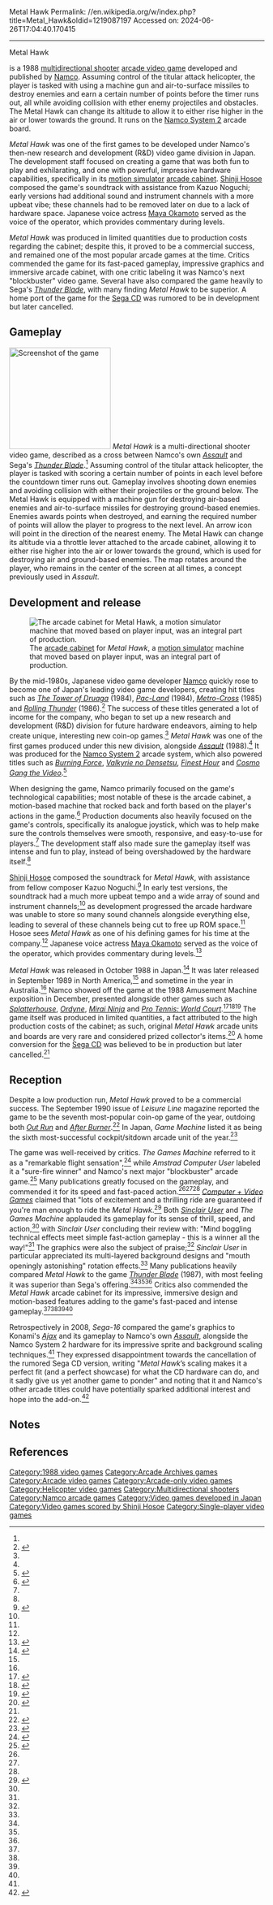 Metal Hawk
Permalink: //en.wikipedia.org/w/index.php?title=Metal_Hawk&oldid=1219087197
Accessed on: 2024-06-26T17:04:40.170415



------
Metal Hawk
{{short description|1988 video game}}
{{Infobox video game
|title = Metal Hawk
|image = Metal Hawk Poster.png
|caption = Japanese flyer
|developer = [[Namco]]
|publisher = Namco
|composer = [[Shinji Hosoe]]
|released = {{vgrelease|JP|October 1988|NA|September 1989|AU|1989}}
|genre = [[Multidirectional shooter]]
|modes = [[Single-player]]
|arcade system = [[Namco System 2]]
|platforms = [[Arcade video game|Arcade]]
}}

{{nihongo foot|'''''Metal Hawk'''''|メタルホーク|Metaru Hōku|lead=yes|group=lower-alpha}} is a 1988 [[multidirectional shooter]] [[arcade video game]] developed and published by [[Namco]]. Assuming control of the titular attack helicopter, the player is tasked with using a machine gun and air-to-surface missiles to destroy enemies and earn a certain number of points before the timer runs out, all while avoiding collision with ether enemy projectiles and obstacles. The Metal Hawk can change its altitude to allow it to either rise higher in the air or lower towards the ground. It runs on the [[Namco System 2]] arcade board.

''Metal Hawk'' was one of the first games to be developed under Namco's then-new research and development (R&D) video game division in Japan. The development staff focused on creating a game that was both fun to play and exhilarating, and one with powerful, impressive hardware capabilities, specifically in its [[motion simulator]] [[arcade cabinet]]. [[Shinji Hosoe]] composed the game's soundtrack with assistance from Kazuo Noguchi; early versions had additional sound and instrument channels with a more upbeat vibe; these channels had to be removed later on due to a lack of hardware space. Japanese voice actress [[Maya Okamoto]] served as the voice of the operator, which provides commentary during levels.

''Metal Hawk'' was produced in limited quantities due to production costs regarding the cabinet; despite this, it proved to be a commercial success, and remained one of the most popular arcade games at the time. Critics commended the game for its fast-paced gameplay, impressive graphics and immersive arcade cabinet, with one critic labeling it was Namco's next "blockbuster" video game. Several have also compared the game heavily to Sega's ''[[Thunder Blade]]'', with many finding ''Metal Hawk'' to be superior. A home port of the game for the [[Sega CD]] was rumored to be in development but later cancelled.

==Gameplay==
[[Image:Metlhawk.png|thumb|left|200px|Screenshot of the game]]
''Metal Hawk'' is a multi-directional shooter video game, described as a cross between Namco's own ''[[Assault (1988 video game)|Assault]]'' and Sega's ''[[Thunder Blade]]''.<ref name="SUser"/> Assuming control of the titular attack helicopter, the player is tasked with scoring a certain number of points in each level before the countdown timer runs out. Gameplay involves shooting down enemies and avoiding collision with either their projectiles or the ground below. The Metal Hawk is equipped with a machine gun for destroying air-based enemies and air-to-surface missiles for destroying ground-based enemies. Enemies awards points when destroyed, and earning the required number of points will allow the player to progress to the next level. An arrow icon will point in the direction of the nearest enemy. The Metal Hawk can change its altitude via a throttle lever attached to the arcade cabinet, allowing it to either rise higher into the air or lower towards the ground, which is used for destroying air and ground-based enemies. The map rotates around the player, who remains in the center of the screen at all times, a concept previously used in ''Assault''.

==Development and release==
[[File:Metal Hawk arcade cabinet.png|thumb|right|The [[arcade cabinet]] for ''Metal Hawk'', a [[motion simulator]] machine that moved based on player input, was an integral part of production.]]

By the mid-1980s, Japanese video game developer [[Namco]] quickly rose to become one of Japan's leading video game developers, creating hit titles such as ''[[The Tower of Druaga]]'' (1984), ''[[Pac-Land]]'' (1984), ''[[Metro-Cross]]'' (1985) and ''[[Rolling Thunder (video game)|Rolling Thunder]]'' (1986).<ref name="Edge">{{cite news |author1=Edge Staff |title=Namco: Leader of the Pac |url=https://archive.org/details/Edge_UK_008/page/n53/mode/2up/search/metal+hawk?q=metal+hawk |accessdate=9 February 2020 |agency=[[Edge (magazine)|Edge UK]] |issue=8 |publisher=[[Future plc]] |date=May 1994 |location=United Kingdom |pages=54–61}}</ref> The success of these titles generated a lot of income for the company, who began to set up a new research and development (R&D) division for future hardware endeavors, aiming to help create unique, interesting new coin-op games.<ref name="Edge"/> ''Metal Hawk'' was one of the first games produced under this new division, alongside ''[[Assault (1988 video game)|Assault]]'' (1988).<ref name="Edge"/> It was produced for the [[Namco System 2]] arcade system, which also powered titles such as ''[[Burning Force]]'', ''[[Valkyrie no Densetsu]]'', ''[[Finest Hour (video game)|Finest Hour]]'' and ''[[Cosmo Gang the Video]]''.<ref name="KLOV">{{cite web |title=Metal Hawk - Videogame by Namco |url=https://www.arcade-museum.com/game_detail.php?game_id=8673 |website=[[Killer List of Videogames]] |publisher=The International Arcade Museum |accessdate=9 February 2020 |archiveurl=https://web.archive.org/web/20200105063115/https://www.arcade-museum.com/game_detail.php?game_id=8673 |archivedate=5 January 2020}}</ref>

When designing the game, Namco primarily focused on the game's technological capabilities; most notable of these is the arcade cabinet, a motion-based machine that rocked back and forth based on the player's actions in the game.<ref name="Ayumi">{{cite web |title=NAMCO ARCHIVES AYUMI - エレメカセンター |url=http://www.bandainamcogames.co.jp/gallery/ayumi/archive/elemecha/index.html |publisher=[[Namco]] |accessdate=9 February 2020 |archiveurl=https://web.archive.org/web/20180619113056/https://www.bandainamcoent.co.jp/gallery/ayumi/archive/elemecha/index.html |archivedate=19 June 2018 |date=June 2005}}</ref> Production documents also heavily focused on the game's controls, specifically its analogue joystick, which was to help make sure the controls themselves were smooth, responsive, and easy-to-use for players.<ref name="Ayumi"/> The development staff also made sure the gameplay itself was intense and fun to play, instead of being overshadowed by the hardware itself.<ref name="Ayumi"/>

[[Shinji Hosoe]] composed the soundtrack for ''Metal Hawk'', with assistance from fellow composer Kazuo Noguchi.<ref name="Shmuplations">{{cite web |author1=Sweep Records |title=Dragon Spirit - Sweeps Record Interview |url=http://shmuplations.com/shinjihosoe/ |accessdate=15 August 2019 |archiveurl=https://web.archive.org/web/20190810125654/http://shmuplations.com/shinjihosoe/ |archivedate=10 August 2019 |date=29 September 2012}}</ref> In early test versions, the soundtrack had a much more upbeat tempo and a wide array of sound and instrument channels;<ref name="Linear Notes"/> as development progressed the arcade hardware was unable to store so many sound channels alongside everything else, leading to several of these channels being cut to free up ROM space.<ref name="Linear Notes"/> Hosoe sees ''Metal Hawk'' as one of his defining games for his time at the company.<ref name="Shmuplations"/> Japanese voice actress [[Maya Okamoto]] served as the voice of the operator, which provides commentary during levels.<ref name="Linear Notes">{{cite book |title=Winning Run - Game Sound Museum 2 |date=21 July 1989 |publisher=[[Victor Entertainment]] |location=Japan |page=3 |url=https://vgmdb.net/album/2336 |accessdate=9 February 2020 |archiveurl=https://web.archive.org/web/20200209032526/https://vgmdb.net/db/covers.php?do=view&cover=232140 |archivedate=9 February 2020 |language=Japanese}}</ref>

''Metal Hawk'' was released in October 1988 in Japan.<ref name="ATVGL:JaO1971-2005">{{cite book|last=Akagi|first=Masumi|url=https://archive.org/stream/ArcadeGameList1971-2005#page/n53/mode/1up|title=ナムコ Namco; Namco America; M|work=アーケードTVゲームリスト 国内•海外編 (1971-2005)|edition=1st|publisher=Amusement News Agency|date=13 October 2006|pages=52, 126, 158|isbn=978-4990251215|language=ja}}</ref> It was later released in September 1989 in North America,<ref name="ATVGL:JaO1971-2005"/> and sometime in the year in Australia.<ref name="Leisure Line"/> Namco showed off the game at the 1988 Amusement Machine exposition in December, presented alongside other games such as ''[[Splatterhouse]]'', ''[[Ordyne]]'', ''[[Mirai Ninja (video game)|Mirai Ninja]]'' and ''[[Pro Tennis: World Court]]''.<ref>{{cite magazine|last=Kenjō|first=Kōji|url=https://archive.org/stream/micomBASIC_1988-11#page/n238/mode/1up|title=Video Games - ビデオゲーム新作インフォメーション|magazine=[[:ja:マイコンBASICマガジン|Micom BASIC Magazine]]|issue=77|publisher=[[:ja:電波新聞社|The Dempa Shimbunsha Corporation]]|date=November 1988|page=267|lang=ja}}</ref><ref name="Gamest">{{cite news |title='88 AM - ナムコ |url=https://archive.org/details/gamest0027/page/n108/mode/2up/search/%E3%83%A1%E3%82%BF%E3%83%AB%E3%83%9B%E3%83%BC%E3%82%AF?q=%E3%83%A1%E3%82%BF%E3%83%AB%E3%83%9B%E3%83%BC%E3%82%AF |accessdate=8 February 2020 |agency=[[Gamest]] |issue=27 |publisher=[[Shinseisha]] |date=December 1988 |pages=102–103 |language=Japanese}}</ref><ref>{{cite magazine|last=Kenjō|first=Kōji|url=https://archive.org/stream/micomBASIC_1988-12#page/n248/mode/1up|title='88 Amusement Machine Show Report - メタルホーク (ナムコ)|magazine=[[:ja:マイコンBASICマガジン|Micom BASIC Magazine]]|issue=78|publisher=[[:ja:電波新聞社|The Dempa Shimbunsha Corporation]]|date=December 1988|page=269|lang=ja}}</ref> The game itself was produced in limited quantities, a fact attributed to the high production costs of the cabinet; as such, original ''Metal Hawk'' arcade units and boards are very rare and considered prized collector's items.<ref>{{cite web |last1=Takahashi |first1=Susumu |title=ナムコのアーケードゲーム「メタルホーク」の基板が入荷、価格は40万円 |url=https://akiba-pc.watch.impress.co.jp/docs/wakiba/find/1219018.html |website=Akiba PC Hotline! |publisher=Impress Group |accessdate=8 February 2020 |archiveurl=https://web.archive.org/web/20191217002507/https://akiba-pc.watch.impress.co.jp/docs/wakiba/find/1219018.html |archivedate=17 December 2019 |date=17 November 2019}}</ref> A home conversion for the [[Sega CD]] was believed to be in production but later cancelled.<ref name="Sega-16"/>

==Reception==
{{Video game reviews
| SUser = 9/10<ref name="SUser">{{cite news |title=Coinops - Metal Hawk |url=https://archive.org/details/sinclair-user-magazine-086/page/n81/mode/2up/search/Metal+Hawk?q=Metal+Hawk |accessdate=8 February 2020 |agency=[[Sinclair User]] |issue=86 |date=May 1989 |page=81}}</ref>
}}
Despite a low production run, ''Metal Hawk'' proved to be a commercial success. The September 1990 issue of ''Leisure Line'' magazine reported the game to be the seventh most-popular coin-op game of the year, outdoing both ''[[Out Run]]'' and ''[[After Burner]]''.<ref name="Leisure Line">{{cite news |title=TEST REPORTS - Timezone Chart |url=https://archive.org/details/Leisure_Line_1990-09_Leisure_Allied_Industries_AU/page/n37/mode/2up/search/metal+hawk?q=metal+hawk |accessdate=9 February 2020 |agency=Leisure Line |publisher=Leisure & Allied Industries |date=September 1990 |page=38}}</ref> In Japan, ''Game Machine'' listed it as being the sixth most-successful cockpit/sitdown arcade unit of the year.<ref>{{cite news |title=Game Machine's Best Hit Games 25 |url=https://archive.org/details/game-machine-magazine-19881115p/page/n11/mode/2up |accessdate=9 February 2020 |agency=Game Machine |issue=344 |publisher=Amusement Press, Inc. |date=15 November 1988 |page=24 |language=Japanese}}</ref>

The game was well-received by critics. ''The Games Machine'' referred to it as a "remarkable flight sensation",<ref name="TGM">{{cite news |title=Confrontation: Coin-Op - Metal Hawk |url=https://archive.org/details/TheGamesMachineIssue17Apr89/page/n61/mode/2up/search/metal+hawk?q=metal+hawk |accessdate=9 February 2020 |agency=The Games Machine |issue=17 |publisher=[[Newsfield]] |date=April 1989 |location=United Kingdom |page=62}}</ref> while ''Amstrad Computer User'' labeled it a "sure-fire winner" and Namco's next major "blockbuster" arcade game.<ref name="ACU">{{cite news |last1=Cook |first1=John |title=Neon Zone |url=https://archive.org/details/AmstradComputerUser55-0689/page/n13/mode/2up/search/metal+hawk?q=metal+hawk |accessdate=9 February 2020 |agency=Amstrad Computer User |issue=55 |publisher=HHL Publishing |date=June 1989 |location=United Kingdom |pages=14–15}}</ref> Many publications greatly focused on the gameplay, and commended it for its speed and fast-paced action.<ref name="SUser"/><ref name="TGM"/><ref name="CVG"/> ''[[Computer + Video Games]]'' claimed that "lots of excitement and a thrilling ride are guaranteed if you're man enough to ride the ''Metal Hawk''.<ref name="CVG">{{cite news |last1=Edgely |first1=Clare |last2=Rignall |first2=Julian |title=Arcade Action - Metal Hawk |url=https://www.solvalou.com/arcade/reviews/240/225 |accessdate=8 February 2020 |agency=[[Computer + Video Games]] |date=March 1989 |archiveurl=https://web.archive.org/web/20190916033413/https://www.solvalou.com/arcade/reviews/240/225 |archivedate=16 September 2019 |page=81}}</ref> Both ''[[Sinclair User]]'' and ''The Games Machine'' applauded its gameplay for its sense of thrill, speed, and action,<ref name="TGM"/> with ''Sinclair User'' concluding their review with: "Mind boggling technical effects meet simple fast-action gameplay - this is a winner all the way!"<ref name="SUser"/> The graphics were also the subject of praise;<ref name="TGM"/> ''Sinclair User'' in particular appreciated its multi-layered background designs and "mouth openingly astonishing" rotation effects.<ref name="SUser"/> Many publications heavily compared ''Metal Hawk'' to the game ''[[Thunder Blade]]'' (1987), with most feeling it was superior than Sega's offering.<ref name="SUser"/><ref name="TGM"/><ref name="CVG"/> Critics also commended the ''Metal Hawk'' arcade cabinet for its impressive, immersive design and motion-based features adding to the game's fast-paced and intense gameplay.<ref name="SUser"/><ref name="TGM"/><ref name="ACU"/><ref name="CVG"/>

Retrospectively in 2008, ''Sega-16'' compared the game's graphics to Konami's ''[[Ajax (video game)|Ajax]]'' and its gameplay to Namco's own ''[[Assault (1988 video game)|Assault]]'', alongside the Namco System 2 hardware for its impressive sprite and background scaling techniques.<ref name="Sega-16"/> They expressed disappointment towards the cancellation of the rumored Sega CD version, writing "''Metal Hawk''’s scaling makes it a perfect fit (and a perfect showcase) for what the CD hardware can do, and it sadly give us yet another game to ponder" and noting that it and Namco's other arcade titles could have potentially sparked additional interest and hope into the add-on.<ref name="Sega-16">{{cite web |last1=Horowitz |first1=Ken |title=Lost in the Arcade: Namco Games |url=https://www.sega-16.com/2008/10/lost-in-the-arcade-namco-games/ |website=Sega-16 |accessdate=8 February 2020 |archiveurl=https://web.archive.org/web/20200104005401/https://www.sega-16.com/2008/10/lost-in-the-arcade-namco-games/ |archivedate=4 January 2020 |date=21 October 2008}}</ref>

==Notes==
{{notelist}}

==References==
{{reflist}}

[[Category:1988 video games]]
[[Category:Arcade Archives games]]
[[Category:Arcade video games]]
[[Category:Arcade-only video games]]
[[Category:Helicopter video games]]
[[Category:Multidirectional shooters]]
[[Category:Namco arcade games]]
[[Category:Video games developed in Japan]]
[[Category:Video games scored by Shinji Hosoe]]
[[Category:Single-player video games]]